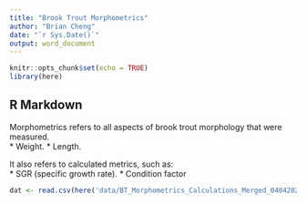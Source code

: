 ```yaml
---
title: "Brook Trout Morphometrics"
author: "Brian Cheng"
date: "`r Sys.Date()`"
output: word_document
---
```


```r
knitr::opts_chunk$set(echo = TRUE)
library(here)
```

## R Markdown

Morphometrics refers to all aspects of brook trout morphology that were measured.   
* Weight. 
* Length. 

It also refers to calculated metrics, such as:   
* SGR (specific growth rate). 
* Condition factor 

```r
dat <- read.csv(here('data/BT_Morphometrics_Calculations_Merged_04042023.csv'))
```

